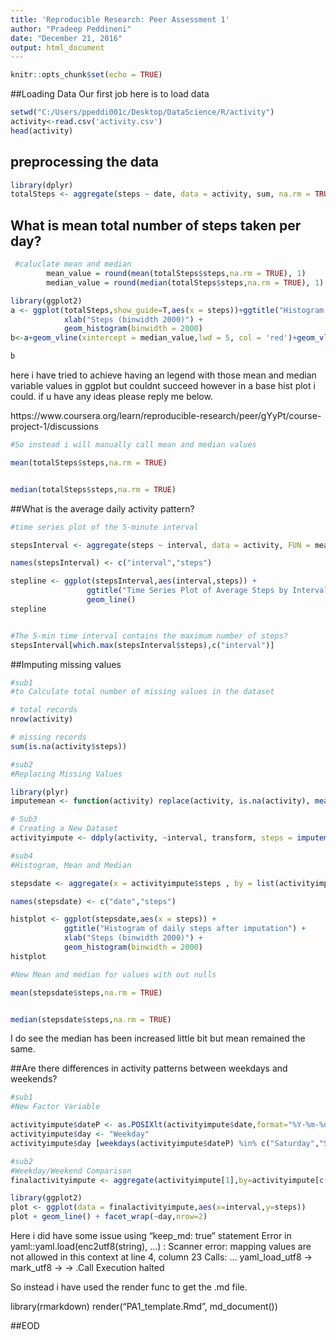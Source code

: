---
title: 'Reproducible Research: Peer Assessment 1'
author: "Pradeep Peddineni"
date: "December 21, 2016"
output: html_document
---

```{r setup, include=FALSE}
knitr::opts_chunk$set(echo = TRUE)
```

##Loading Data
Our first job here is to load data

```{r}
setwd("C:/Users/ppeddi001c/Desktop/DataScience/R/activity")
activity<-read.csv('activity.csv')
head(activity)

```


## preprocessing the data
```{r}
library(dplyr)
totalSteps <- aggregate(steps ~ date, data = activity, sum, na.rm = TRUE)

```

## What is mean total number of steps taken per day?


```{r}
 #caluclate mean and median
        mean_value = round(mean(totalSteps$steps,na.rm = TRUE), 1)
        median_value = round(median(totalSteps$steps,na.rm = TRUE), 1)

library(ggplot2)
a <- ggplot(totalSteps,show_guide=T,aes(x = steps))+ggtitle("Histogram of daily steps") +
            xlab("Steps (binwidth 2000)") +
            geom_histogram(binwidth = 2000)
b<-a+geom_vline(xintercept = median_value,lwd = 5, col = 'red')+geom_vline(xintercept = mean_value,lwd = 2, col = 'blue')

b

```

here i have tried to achieve having an legend with those mean and median variable values in ggplot but couldnt succeed however in a base hist plot i could. if u have any ideas please reply me below.

https://www.coursera.org/learn/reproducible-research/peer/gYyPt/course-project-1/discussions

```{r}

#So instead i will manually call mean and median values

mean(totalSteps$steps,na.rm = TRUE)


median(totalSteps$steps,na.rm = TRUE)

```

##What is the average daily activity pattern?



```{r}

#time series plot of the 5-minute interval 

stepsInterval <- aggregate(steps ~ interval, data = activity, FUN = mean, na.rm = TRUE)

names(stepsInterval) <- c("interval","steps")

stepline <- ggplot(stepsInterval,aes(interval,steps)) +
                 ggtitle("Time Series Plot of Average Steps by Interval") +
                 geom_line()
stepline  



```
```{r}
#The 5-min time interval contains the maximum number of steps?
stepsInterval[which.max(stepsInterval$steps),c("interval")]
```

##Imputing missing values

```{r}
#sub1 
#to Calculate total number of missing values in the dataset 

# total records
nrow(activity)

# missing records
sum(is.na(activity$steps))
```

```{r}
#sub2
#Replacing Missing Values 

library(plyr)
imputemean <- function(activity) replace(activity, is.na(activity), mean(activity, na.rm = TRUE))
```

```{r}
# Sub3
# Creating a New Dataset
activityimpute <- ddply(activity, ~interval, transform, steps = imputemean(steps))
```

```{r}
#sub4
#Histogram, Mean and Median

stepsdate <- aggregate(x = activityimpute$steps , by = list(activityimpute$date), FUN = sum ,na.rm=TRUE)

names(stepsdate) <- c("date","steps")

histplot <- ggplot(stepsdate,aes(x = steps)) +
            ggtitle("Histogram of daily steps after imputation") +
            xlab("Steps (binwidth 2000)") +
            geom_histogram(binwidth = 2000)
histplot 
```

```{r}

#New Mean and median for values with out nulls

mean(stepsdate$steps,na.rm = TRUE)


median(stepsdate$steps,na.rm = TRUE)
```

I do see the median has been increased little bit but mean remained the same.

##Are there differences in activity patterns between weekdays and weekends?

```{r}
#sub1
#New Factor Variable

activityimpute$dateP <- as.POSIXlt(activityimpute$date,format="%Y-%m-%d")
activityimpute$day <- "Weekday"
activityimpute$day [weekdays(activityimpute$dateP) %in% c("Saturday","Sunday")] <- "Weekend"


```

```{r}
#sub2
#Weekday/Weekend Comparison
finalactivityimpute <- aggregate(activityimpute[1],by=activityimpute[c(3,5)],FUN=mean,na.rm=TRUE)

library(ggplot2)
plot <- ggplot(data = finalactivityimpute,aes(x=interval,y=steps))
plot + geom_line() + facet_wrap(~day,nrow=2)


```


Here i did have some issue using "keep_md: true" statement
Error in yaml::yaml.load(enc2utf8(string), ...) : Scanner error: mapping values are not allowed in this context at line 4, column 23 Calls: <Anonymous> ... yaml_load_utf8 -> mark_utf8 -> <Anonymous> -> .Call Execution halted

So instead i have used the render func to get the .md file.

 library(rmarkdown)
 render("PA1_template.Rmd", md_document())

##EOD







